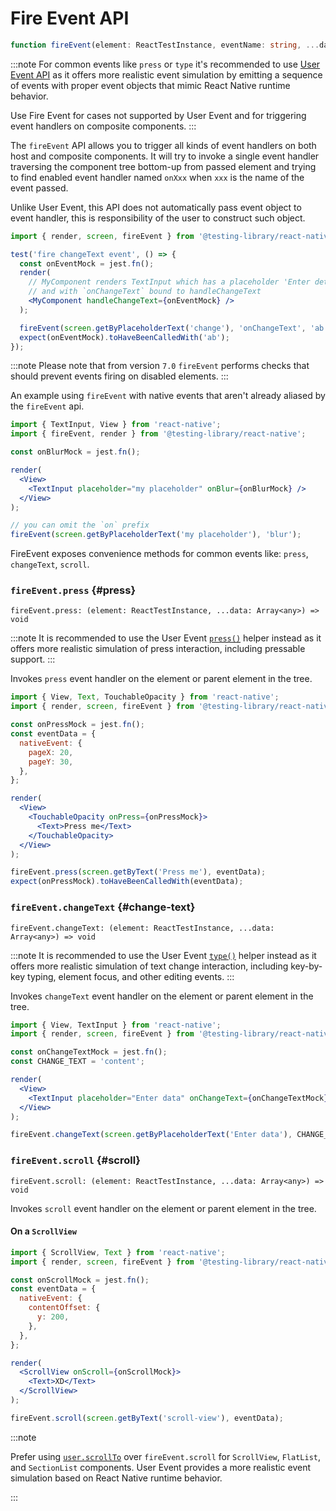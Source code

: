 # Fire Event API

```ts
function fireEvent(element: ReactTestInstance, eventName: string, ...data: unknown[]): void;
```

:::note
For common events like `press` or `type` it's recommended to use [User Event API](api/events/user-event) as it offers
more realistic event simulation by emitting a sequence of events with proper event objects that mimic React Native runtime behavior.

Use Fire Event for cases not supported by User Event and for triggering event handlers on composite components.
:::

The `fireEvent` API allows you to trigger all kinds of event handlers on both host and composite components. It will try to invoke a single event handler traversing the component tree bottom-up from passed element and trying to find enabled event handler named `onXxx` when `xxx` is the name of the event passed.

Unlike User Event, this API does not automatically pass event object to event handler, this is responsibility of the user to construct such object.

```jsx
import { render, screen, fireEvent } from '@testing-library/react-native';

test('fire changeText event', () => {
  const onEventMock = jest.fn();
  render(
    // MyComponent renders TextInput which has a placeholder 'Enter details'
    // and with `onChangeText` bound to handleChangeText
    <MyComponent handleChangeText={onEventMock} />
  );

  fireEvent(screen.getByPlaceholderText('change'), 'onChangeText', 'ab');
  expect(onEventMock).toHaveBeenCalledWith('ab');
});
```

:::note
Please note that from version `7.0` `fireEvent` performs checks that should prevent events firing on disabled elements.
:::

An example using `fireEvent` with native events that aren't already aliased by the `fireEvent` api.

```jsx
import { TextInput, View } from 'react-native';
import { fireEvent, render } from '@testing-library/react-native';

const onBlurMock = jest.fn();

render(
  <View>
    <TextInput placeholder="my placeholder" onBlur={onBlurMock} />
  </View>
);

// you can omit the `on` prefix
fireEvent(screen.getByPlaceholderText('my placeholder'), 'blur');
```

FireEvent exposes convenience methods for common events like: `press`, `changeText`, `scroll`.

### `fireEvent.press` {#press}

```
fireEvent.press: (element: ReactTestInstance, ...data: Array<any>) => void
```

:::note
It is recommended to use the User Event [`press()`](api/events/user-event#press) helper instead as it offers more realistic simulation of press interaction, including pressable support.
:::

Invokes `press` event handler on the element or parent element in the tree.

```jsx
import { View, Text, TouchableOpacity } from 'react-native';
import { render, screen, fireEvent } from '@testing-library/react-native';

const onPressMock = jest.fn();
const eventData = {
  nativeEvent: {
    pageX: 20,
    pageY: 30,
  },
};

render(
  <View>
    <TouchableOpacity onPress={onPressMock}>
      <Text>Press me</Text>
    </TouchableOpacity>
  </View>
);

fireEvent.press(screen.getByText('Press me'), eventData);
expect(onPressMock).toHaveBeenCalledWith(eventData);
```

### `fireEvent.changeText` {#change-text}

```
fireEvent.changeText: (element: ReactTestInstance, ...data: Array<any>) => void
```

:::note
It is recommended to use the User Event [`type()`](api/events/user-event#type) helper instead as it offers more realistic simulation of text change interaction, including key-by-key typing, element focus, and other editing events.
:::

Invokes `changeText` event handler on the element or parent element in the tree.

```jsx
import { View, TextInput } from 'react-native';
import { render, screen, fireEvent } from '@testing-library/react-native';

const onChangeTextMock = jest.fn();
const CHANGE_TEXT = 'content';

render(
  <View>
    <TextInput placeholder="Enter data" onChangeText={onChangeTextMock} />
  </View>
);

fireEvent.changeText(screen.getByPlaceholderText('Enter data'), CHANGE_TEXT);
```

### `fireEvent.scroll` {#scroll}

```
fireEvent.scroll: (element: ReactTestInstance, ...data: Array<any>) => void
```

Invokes `scroll` event handler on the element or parent element in the tree.

#### On a `ScrollView`

```jsx
import { ScrollView, Text } from 'react-native';
import { render, screen, fireEvent } from '@testing-library/react-native';

const onScrollMock = jest.fn();
const eventData = {
  nativeEvent: {
    contentOffset: {
      y: 200,
    },
  },
};

render(
  <ScrollView onScroll={onScrollMock}>
    <Text>XD</Text>
  </ScrollView>
);

fireEvent.scroll(screen.getByText('scroll-view'), eventData);
```

:::note

Prefer using [`user.scrollTo`](api/events/user-event#scrollto) over `fireEvent.scroll` for `ScrollView`, `FlatList`, and `SectionList` components. User Event provides a more realistic event simulation based on React Native runtime behavior.

:::
